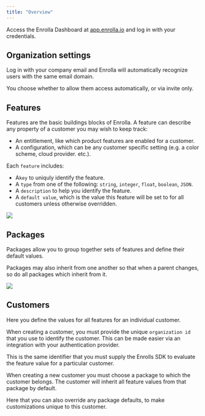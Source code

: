 ```yaml
---
title: "Overview"
---
```


Access the Enrolla Dashboard at [app.enrolla.io](https://app.enrolla.io) and log in with your credentials.

## Organization settings

Log in with your company email and Enrolla will automatically recognize users with the same email domain.

You choose whether to allow them access automatically, or via invite only.

## Features

Features are the basic buildings blocks of Enrolla. 
A feature can describe any property of a customer you may wish to keep track:
- An entitlement, like which product features are enabled for a customer.
- A configuration, which can be any customer specific setting (e.g. a color scheme, cloud provider. etc.).

Each `feature` includes:
- A`key` to uniquly identify the feature.
- A `type` from one of the following: `string`, `integer`, `float`, `boolean`, `JSON`.
- A `description` to help you identify the feature.
- A `default value`, which is the value this feature will be set to for all customers unless otherwise overridden.

<Frame>
  <img src="/images/features.png" />
</Frame>

## Packages

Packages allow you to group together sets of features and define their default values.

Packages may also inherit from one another so that when a parent changes, so do all packages which inherit from it.

<Frame>
  <img src="/images/packages.png" />
</Frame>


## Customers

Here you define the values for all features for an individual customer.

When creating a customer, you must provide the unique `organization id` that you use to identify the customer. 
This can be made easier via an integration with your authentication provider.

<Info>This is the same identifier that you must supply the Enrolls SDK to evaluate the feature value for a particular customer.</Info>

When creating a new customer you must choose a package to which the customer belongs.
The customer will inherit all feature values from that package by default.

<Note>Here that you can also override any package defaults, to make customizations unique to this customer.</Note>

